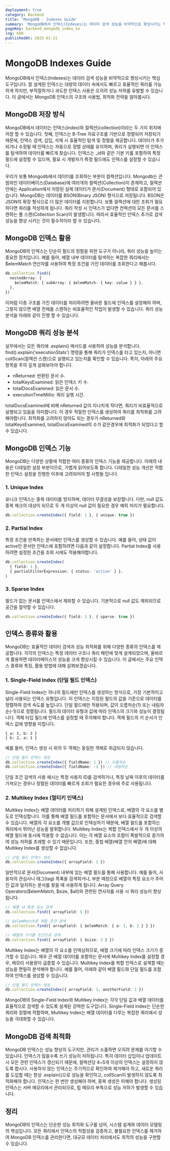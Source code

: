```yaml
---
deployment: true
category: Backend
title: 'MongoDB - Indexes Guide'
summary: 'MongoDB에서 인덱스(Indexes)는 데이터 검색 성능을 비약적으로 향상시키는 핵심 도구입니다. MongoDB 인덱스의 구조와 사용법, 최적화 전략을 알아봅시다'
pageKey: backend_mongodb_index_ko
lng: KOR
publishedAt: 2025-01-21
---
```


# MongoDB Indexes Guide

MongoDB에서 인덱스(Indexes)는 데이터 검색 성능을 비약적으로 향상시키는 핵심 도구입니다. 잘 설계된 인덱스는 대량의 데이터 속에서도 빠르고 효율적인 쿼리를 가능하게 하지만, 부적절하거나 과도한 인덱스 사용은 오히려 성능 저하를 유발할 수 있습니다. 이 글에서는 MongoDB 인덱스의 구조와 사용법, 최적화 전략을 알아봅시다.

## MongoDB 저장 방식

MongoDB에서 데이터는 <codeline>인덱스(index)와 컬렉션(collection)</codeline>이라는 두 가지 위치에 저장 할 수 있습니다. 첫째, <codeline>인덱스</codeline>는 B-Tree 자료구조를 기반으로 정렬되어 저장되기 때문에, 인덱스 검색, 삽입, 삭제 시 효율적인 탐색 및 정렬을 제공합니다. 데이터가 추가되거나 수정될 때 인덱스는 자동으로 정렬 상태를 유지하며, 쿼리가 실행되면 이 인덱스를 탐색하여 데이터를 빠르게 찾습니다. 인덱스는 \_id와 같은 기본 키를 포함하여 특정 필드에 설정할 수 있으며, 필요 시 개발자기 특정 필드에도 인덱스를 설정할 수 있습니다.



우리가 보통 Mongodb에서 데이터를 조회하는 부분이 컬렉션입니다. Mongodb는 큰 범위인 <codeline>데이터베이스(Database)</codeline>에 여러개의 <codeline>컬렉션(Collection)</codeline>이 존재하고, 컬렉션 안에는 Application에서 저장된 실제 데이터가 <codeline>문서(Document)</codeline> 형태로 포함되어 있습니다. MongoDB는 데이터를 BSON(Binary JSON) 형식으로 저장됩니다. BSON은 JSON의 확장 형식으로 더 많은 데이터를 지원합니다. 보통 컬렉션에 대한 조회가 필요하다면 쿼리를 작성하게 됩니다. 쿼리 작성 시 인덱스가 없다면 컨렉션의 모든 문서를 스캔하는 <codeline>풀 스캔(Collection Scan)</codeline>이 발생합니다. 따라서 효율적인 인덱스 추가로 검색 성능을 향상 시키는 것이 필수적이라 할 수 있습니다.

## MongoDB 인덱스 활용

MongoDB의 인덱스는 단순히 필드의 정렬을 위한 도구가 아니라, 쿼리 성능을 높이는 중요한 장치입니다. 예를 들어, 배열 내부 데이터를 탐색하는 복잡한 쿼리에서는 $elemMatch 연산자를 사용하여 특정 조건을 가진 데이터를 조회한다고 해봅시다.

```typescript title="mongodb" showLineNumbers
db.collection.find({
  nestedArray: {
    $elemMatch: { subArray: { $elemMatch: { key: value } } },
  },
})
```

이처럼 다층 구조를 가진 데이터를 처리하려면 올바른 필드에 인덱스를 설정해야 하며, 그렇지 않으면 배열 전체를 스캔하는 비효율적인 작업이 발생할 수 있습니다. 쿼리 성능 분석을 아래와 같이 진행 할 수 있습니다.

## MongoDB 쿼리 성능 분석

실무에서는 모든 쿼리에 .explain() 메서드를 사용하여 성능을 분석합니다. <codeline>find().explain('executionStats')</codeline> 명령을 통해 쿼리가 인덱스를 타고 있는지, 아니면 collScan(컬렉션 스캔)으로 실행되고 있는지를 확인할 수 있습니다. 특히, 아래의 주요 항목을 주의 깊게 살펴보아야 합니다.



- nReturned: 반환된 문서 수.
- totalKeysExamined: 읽은 인덱스 키 수.
- totalDocsExamined: 읽은 문서 수.
- executionTimeMillis: 쿼리 실행 시간.



totalDocsExamined에 비해 nReturned 값이 지나치게 작다면, 쿼리가 비효율적으로 실행되고 있음을 의미합니다. 이 경우 적절한 인덱스를 생성하여 쿼리를 최적화를 고려해야합니다. 최적화를 고려하지 않아도 되는 경우가 nReturned와 totalKeysExamined, totalDocsExamined의 수가 같은경우에 최적화가 되었다고 할 수 있습니다.

## MongoDB 인덱스 기능

MongoDB는 다양한 상황에 적합한 여러 종류의 인덱스 기능을 제공합니다. 아래의 내용은 디테일한 설정 부분이므로, 가볍게 읽어보도록 합니다. 디테일한 성능 개선은 적합한 인덱스 설정을 진행한 이후에 고려되어야 할 사항들 입니다.

### 1. Unique Index

유니크 인덱스는 중복 데이터를 방지하며, 데이터 무결성을 보장합니다. 다만, null 값도 중복 체크의 대상이 되므로 두 개 이상의 null 값이 필요한 경우 예외 처리가 필요합니다.

```typescript title="mongodb" showLineNumbers
db.collection.createIndex({ field: 1 }, { unique: true })
```

### 2. Partial Index

특정 조건을 만족하는 문서에만 인덱스를 생성할 수 있습니다. 예를 들어, 상태 값이 active인 문서만 인덱스에 포함하려면 다음과 같이 설정합니다. Partial Index를 사용하려면 설정한 조건을 조회 시에도 적용해야합니다.

```typescript title="mongodb" showLineNumbers
db.collection.createIndex(
  { field: 1 },
  { partialFilterExpression: { status: 'active' } },
)
```

### 3. Sparse Index

필드가 없는 문서를 인덱스에서 제외할 수 있습니다. 기본적으로 null 값도 제외되므로 공간을 절약할 수 있습니다.

```typescript title="mongodb" showLineNumbers
db.collection.createIndex({ field: 1 }, { sparse: true })
```

## 인덱스 종류와 활용

MongoDB는 효율적인 데이터 검색과 성능 최적화를 위해 다양한 종류의 인덱스를 제공합니다. 각각의 인덱스는 특정 데이터 구조나 쿼리 패턴에 맞게 설계되었으며, 올바르게 활용하면 데이터베이스의 성능을 크게 향상시킬 수 있습니다. 이 글에서는 주요 인덱스 종류와 특징, 활용 방법에 대해 살펴보겠습니다.

### 1. Single-Field Index (단일 필드 인덱스)

Single-Field Index는 하나의 필드에만 인덱스를 생성하는 방식으로, 가장 기본적이고 널리 사용되는 인덱스 유형입니다. 이 인덱스는 지정된 필드의 값을 기준으로 데이터를 정렬하여 검색 속도를 높입니다. 단일 필드에만 적용되며, 값이 오름차순(1) 또는 내림차순(-1)으로 정렬됩니다. 필드의 데이터 유형과 값에 따라 인덱스의 크기와 성능이 결정됩니다. 객체 타입 필드에 인덱스를 설정할 때 주의해야 합니다. 객체 필드의 키 순서가 인덱스 값에 영향을 미칩니다.



```
{ a: 1, b: 2 }
{ b: 2, a: 1 }
```



예를 들어, 인덱스 생성 시 위의 두 객체는 동일한 객체로 취급되지 않습니다.

```typescript title="mongodb" showLineNumbers
// 단일 필드 인덱스 생성
db.collection.createIndex({ fieldName: 1 }) // 오름차순
db.collection.createIndex({ fieldName: -1 }) // 내림차순
```

단일 조건 검색의 사용 예시는 특정 사용자 ID를 검색하거나, 특정 날짜 이후의 데이터를 가져오는 경우나 정렬된 데이터를 빠르게 조회가 필요한 경우에 주로 사용됩니다.

### 2. Multikey Index (멀티키 인덱스)

Multikey Index는 배열 데이터를 처리하기 위해 설계된 인덱스로, 배열의 각 요소를 별도로 인덱싱합니다. 이를 통해 배열 필드를 포함하는 문서에서 보다 효율적으로 검색할 수 있습니다. 배열의 각 요소를 개별 값으로 인덱싱하기 때문에, 배열 필드를 포함하는 쿼리에서 뛰어난 성능을 발휘합니다. Multikey Index는 복합 인덱스에서 두 개 이상의 배열 필드에 동시에 적용할 수 없습니다. 이는 각 배열 요소의 조합이 폭발적으로 증가하여 성능 저하를 초래할 수 있기 때문입니다. 또한, 중첩 배열(배열 안의 배열)에 대해 Multikey Index를 생성할 수 없습니다.

```typescript title="mongodb" showLineNumbers
// 단일 필드 인덱스 생성
db.collection.createIndex({ arrayField: 1 })
```

일반적으로 문서(Document) 내부에 있는 배열 필드를 통해 사용합니다. 예를 들어, 사용자의 관심사나 태그(tag) 목록을 검색하거나, 부분 매칭으로 배열의 특정 요소가 주어진 값과 일치하는 문서를 찾을 때 사용하게 됩니다. <codeline>Array Query Operators($elemMatch, $size, $all)</codeline>와 관련된 연사자를 사용 시 쿼리 성능이 향상됩니다.

```typescript title="mongodb" showLineNumbers
// 배열 내 특정 요소 검색
db.collection.find({ arrayField: 5 })

// $elemMatch로 복합 조건 검색
db.collection.find({ arrayField: { $elemMatch: { a: 1, b: 2 } } })

// 배열의 크기를 조건으로 검색
db.collection.find({ arrayField: { $size: 3 } })
```

Multikey Index는 배열의 각 요소를 인덱싱하므로, 배열 크기에 따라 인덱스 크기가 증가할 수 있습니다. 매우 큰 배열 데이터를 포함하는 문서에 Multikey Index를 설정할 경우, 메모리 사용량이 급증할 수 있습니다. Multikey Index를 복합 인덱스로 설계할 때는 성능을 면밀히 분석해야 합니다. 예를 들어, 아래와 같이 배열 필드와 단일 필드를 조합하여 인덱스를 생성할 수 있습니다.

```typescript title="mongodb" showLineNumbers
// 단일 필드 인덱스 생성
db.collection.createIndex({ arrayField: 1, anotherField: 1 })
```

MongoDB의 Single-Field Index와 Multikey Index는 각각 단일 값과 배열 데이터를 효율적으로 검색할 수 있도록 설계된 강력한 도구입니다. Single-Field Index는 단순한 쿼리와 정렬에 적합하며, Multikey Index는 배열 데이터를 다루는 복잡한 쿼리에서 성능을 극대화할 수 있습니다.

## MongoDB 검색 최적화

MongoDB 인덱스는 성능 향상의 도구지만, 관리가 소홀하면 오히려 문제를 야기할 수 있습니다. 인덱스가 많을수록 쓰기 성능이 저하됩니다. 특히 데이터 삽입이나 업데이트 시 모든 관련 인덱스가 갱신되기 때문에, 컬렉션당 4~5개 이상의 인덱스는 설정하지 않도록 합시다. 사용하지 않는 인덱스는 주기적으로 확인하여 제거해야 하고, 새로운 쿼리를 도입할 때는 항상 .explain()으로 성능을 확인하고, collScan이 발생하지 않도록 최적화해야 합니다. 인덱스는 한 번만 생성해야 하며, 중복 생성은 피해야 합니다. 생성된 인덱스는 서버 메모리에서 관리되므로, 힙 메모리 부족으로 성능 저하가 발생할 수 있습니다.

## 정리

MongoDB의 인덱스는 단순한 성능 최적화 도구를 넘어, 시스템 설계와 데이터 모델링의 핵심입니다. 모든 쿼리에서 인덱스의 적합성을 검증하고, 불필요한 인덱스를 제거하여 MongoDB 인덱스를 관리한다면, 대규모 데이터 처리에서도 최적의 성능을 구현할 수 있습니다.
